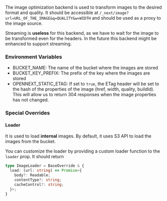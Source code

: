 The image optimization backend is used to transform images to the desired format and quality. 
It should be accessible at `/_next/image?url=URL_OF_THE_IMAGE&q=QUALITY&w=WIDTH` and should be used as a proxy to the image source.

Streaming is **useless** for this backend, as we have to wait for the image to be transformed even for the headers. In the future this backend might be enhanced to support streaming.

### Environment Variables
  - BUCKET_NAME: The name of the bucket where the images are stored
  - BUCKET_KEY_PREFIX: The prefix of the key where the images are stored
  - OPENNEXT_STATIC_ETAG: If set to `true`, the ETag header will be set to the hash of the properties of the image (href, width, quality, buildId). This will allow us to return 304 responses when the image properties has not changed.

### Special Overrides

#### Loader
It is used to load **internal** images. By default, it uses S3 API to load the images from the bucket.

You can customize the loader by providing a custom loader function to the `loader` prop.
It should return 
```typescript
type ImageLoader = BaseOverride & {
  load: (url: string) => Promise<{
    body?: Readable;
    contentType?: string;
    cacheControl?: string;
  }>;
}
```